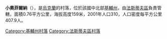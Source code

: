 {{coord|50|7|56|N|29|55|56|E|scale:30000|display=title}}

'''小奧菲爾納'''（{{lang-uk|Мала Офірна}}），是[[烏克蘭|烏克蘭]]的村落，位於該國中北部[[基輔州|基輔州]]，由[[法斯蒂夫區|法斯蒂夫區]]負責管轄，面積0.76平方公里，海拔高度159米，2001年人口310，人口密度每平方公里407.9人。

{{DEFAULTSORT:Мала Офірна}}
[[Category:基輔州村落|Category:基輔州村落]]
[[Category:法斯蒂夫區村落|Category:法斯蒂夫區村落]]


{{Kiev-geo-stub}}